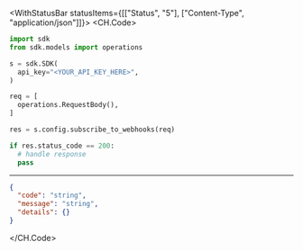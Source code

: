 

<WithStatusBar statusItems={[["Status", "5"], ["Content-Type", "application/json"]]}>
  <CH.Code>
  ```python SubscribeToWebhooks.py
  import sdk
from sdk.models import operations

s = sdk.SDK(
    api_key="<YOUR_API_KEY_HERE>",
)

req = [
    operations.RequestBody(),
]

res = s.config.subscribe_to_webhooks(req)

if res.status_code == 200:
    # handle response
    pass
  ```
  ---

  ```json Example Response
  {
    "code": "string",
    "message": "string",
    "details": {}
  }
  ```
  </CH.Code>
</WithStatusBar>
